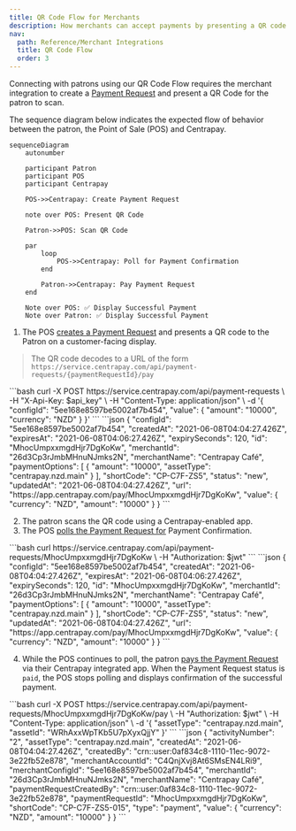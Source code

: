 ```yaml
---
title: QR Code Flow for Merchants
description: How merchants can accept payments by presenting a QR code to the patron.
nav:
  path: Reference/Merchant Integrations
  title: QR Code Flow
  order: 3
---
```


Connecting with patrons using our QR Code Flow requires the merchant integration to create a [Payment Request](https://docs.centrapay.com/api/payment-requests) and present a QR Code for the patron to scan.

The sequence diagram below indicates the expected flow of behavior between the patron, the Point of Sale (POS) and Centrapay.

```mermaid
sequenceDiagram
	autonumber

	participant Patron
	participant POS
	participant Centrapay

	POS->>Centrapay: Create Payment Request

	note over POS: Present QR Code

	Patron->>POS: Scan QR Code

	par
		loop
			POS->>Centrapay: Poll for Payment Confirmation
		end

		Patron->>Centrapay: Pay Payment Request
	end

	Note over POS: ✅ Display Successful Payment
	Note over Patron: ✅ Display Successful Payment
```

1. The POS [creates a Payment Request](https://docs.centrapay.com/api/payment-requests#create-a-payment-request) and presents a QR code to the Patron on a customer-facing display.

  > The QR code decodes to a URL of the form `https://service.centrapay.com/api/payment-requests/{paymentRequestId}/pay`

  <CodePanel title="Request" method="POST" path="/api/payment-requests">
    ```bash
    curl -X POST https://service.centrapay.com/api/payment-requests \
      -H "X-Api-Key: $api_key" \
      -H "Content-Type: application/json" \
      -d '{
        "configId": "5ee168e8597be5002af7b454",
        "value": {
          "amount": "10000",
          "currency": "NZD"
        }
      }'
    ```
  </CodePanel>

  <CodePanel title="Response">
    ```json
    {
      "configId": "5ee168e8597be5002af7b454",
      "createdAt": "2021-06-08T04:04:27.426Z",
      "expiresAt": "2021-06-08T04:06:27.426Z",
      "expirySeconds": 120,
      "id": "MhocUmpxxmgdHjr7DgKoKw",
      "merchantId": "26d3Cp3rJmbMHnuNJmks2N",
      "merchantName": "Centrapay Café",
      "paymentOptions": [
        {
          "amount": "10000",
          "assetType": "centrapay.nzd.main"
        }
      ],
      "shortCode": "CP-C7F-ZS5",
      "status": "new",
      "updatedAt": "2021-06-08T04:04:27.426Z",
      "url": "https://app.centrapay.com/pay/MhocUmpxxmgdHjr7DgKoKw",
      "value": {
        "currency": "NZD",
        "amount": "10000"
      }
    }
    ```
  </CodePanel>

2. The patron scans the QR code using a Centrapay-enabled app.
3. The POS [polls the Payment Request for](https://docs.centrapay.com/api/payment-requests#get-a-payment-request) Payment Confirmation.

  <CodePanel title="Request" method="GET" path="/api/payment-requests/{paymentRequestId}">
    ```bash
    curl https://service.centrapay.com/api/payment-requests/MhocUmpxxmgdHjr7DgKoKw \
      -H "Authorization: $jwt"
    ```
  </CodePanel>

  <CodePanel title="Response">
    ```json
    {
      "configId": "5ee168e8597be5002af7b454",
      "createdAt": "2021-06-08T04:04:27.426Z",
      "expiresAt": "2021-06-08T04:06:27.426Z",
      "expirySeconds": 120,
      "id": "MhocUmpxxmgdHjr7DgKoKw",
      "merchantId": "26d3Cp3rJmbMHnuNJmks2N",
      "merchantName": "Centrapay Café",
      "paymentOptions": [
        {
          "amount": "10000",
          "assetType": "centrapay.nzd.main"
        }
      ],
      "shortCode": "CP-C7F-ZS5",
      "status": "new",
      "updatedAt": "2021-06-08T04:04:27.426Z",
      "url": "https://app.centrapay.com/pay/MhocUmpxxmgdHjr7DgKoKw",
      "value": {
        "currency": "NZD",
        "amount": "10000"
      }
    }
    ```
  </CodePanel>

4. While the POS continues to poll, the patron [pays the Payment Request](https://docs.centrapay.com/api/payment-requests#pay-a-payment-request-experimental) via their Centrapay integrated app. When the Payment Request status is `paid`, the POS stops polling and displays confirmation of the successful payment.

  <CodePanel title="Request" method="POST" path="/api/payment-requests/{paymentRequestId}/pay">
    ```bash
    curl -X POST https://service.centrapay.com/api/payment-requests/MhocUmpxxmgdHjr7DgKoKw/pay \
      -H "Authorization: $jwt" \
      -H "Content-Type: application/json" \
      -d '{
        "assetType": "centrapay.nzd.main",
        "assetId": "WRhAxxWpTKb5U7pXyxQjjY"
      }'
    ```
  </CodePanel>

  <CodePanel title="Response">
    ```json
    {
      "activityNumber": "2",
      "assetType": "centrapay.nzd.main",
      "createdAt": "2021-06-08T04:04:27.426Z",
      "createdBy": "crn::user:0af834c8-1110-11ec-9072-3e22fb52e878",
      "merchantAccountId": "C4QnjXvj8At6SMsEN4LRi9",
      "merchantConfigId": "5ee168e8597be5002af7b454",
      "merchantId": "26d3Cp3rJmbMHnuNJmks2N",
      "merchantName": "Centrapay Café",
      "paymentRequestCreatedBy": "crn::user:0af834c8-1110-11ec-9072-3e22fb52e878",
      "paymentRequestId": "MhocUmpxxmgdHjr7DgKoKw",
      "shortCode": "CP-C7F-ZS5-015",
      "type": "payment",
      "value": {
        "currency": "NZD",
        "amount": "10000"
      }
    }
    ```
  </CodePanel>
